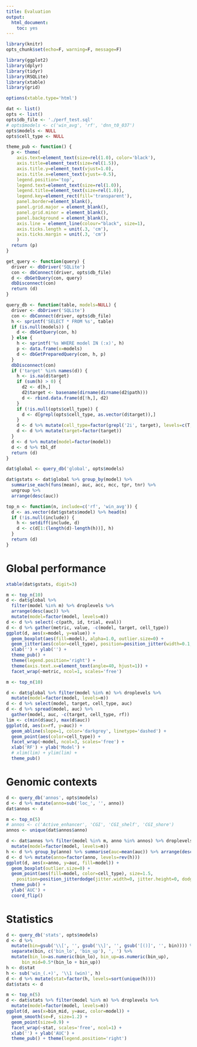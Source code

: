 ```yaml
---
title: Evaluation
output:
  html_document:
    toc: yes
---
```


```r
library(knitr)
opts_chunk$set(echo=F, warning=F, message=F)
```

```r
library(ggplot2)
library(dplyr)
library(tidyr)
library(RSQLite)
library(xtable)
library(grid)
```

```r
options(xtable.type='html')
```

```r
dat <- list()
opts <- list()
opts$db_file <- './perf_test.sql'
# opts$models <- c('win_avg', 'rf', 'dnn_t0_037')
opts$models <- NULL
opts$cell_type <- NULL
```

```r
theme_pub <- function() {
  p <- theme(
    axis.text=element_text(size=rel(1.0), color='black'),
    axis.title=element_text(size=rel(1.5)),
    axis.title.y=element_text(vjust=1.0),
    axis.title.x=element_text(vjust=-0.5),
    legend.position='top',
    legend.text=element_text(size=rel(1.0)),
    legend.title=element_text(size=rel(1.0)),
    legend.key=element_rect(fill='transparent'),
    panel.border=element_blank(),
    panel.grid.major = element_blank(),
    panel.grid.minor = element_blank(),
    panel.background = element_blank(),
    axis.line = element_line(colour="black", size=1),
    axis.ticks.length = unit(.3, 'cm'),
    axis.ticks.margin = unit(.3, 'cm')
    )
  return (p)
}

get_query <- function(query) {
  driver <- dbDriver('SQLite')
  con <- dbConnect(driver, opts$db_file)
  d <- dbGetQuery(con, query)
  dbDisconnect(con)
  return (d)
}

query_db <- function(table, models=NULL) {
  driver <- dbDriver('SQLite')
  con <- dbConnect(driver, opts$db_file)
  h <- sprintf('SELECT * FROM %s', table)
  if (is.null(models)) {
    d <- dbGetQuery(con, h)
  } else {
    h <- sprintf('%s WHERE model IN (:x)', h)
    p <- data.frame(x=models)
    d <- dbGetPreparedQuery(con, h, p)
  }
  dbDisconnect(con)
  if ('target' %in% names(d)) {
    h <- is.na(d$target)
    if (sum(h) > 0) {
      d2 <- d[h,]
      d2$target <- basename(dirname(dirname(d2$path)))
      d <- rbind.data.frame(d[!h,], d2)
    }
    if (!is.null(opts$cell_type)) {
      d <- d[grepl(opts$cell_type, as.vector(d$target)),]
    }
    d <- d %>% mutate(cell_type=factor(grepl('2i', target), levels=c(T, F), labels=c('2i', 'Serum')))
    d <- d %>% mutate(target=factor(target))
  }
  d <- d %>% mutate(model=factor(model))
  d <- d %>% tbl_df
  return (d)
}
```

```r
dat$global <- query_db('global', opts$models)
```

```r
dat$gstats <- dat$global %>% group_by(model) %>%
  summarise_each(funs(mean), auc, acc, mcc, tpr, tnr) %>%
  ungroup %>%
  arrange(desc(auc))
```

```r
top_n <- function(n, include=c('rf', 'win_avg')) {
  d <- as.vector(dat$gstats$model) %>% head(n)
  if (!is.null(include)) {
    h <- setdiff(include, d)
    d <- c(d[1:(length(d)-length(h))], h)
  }
  return (d)
}
```

# Global performance

```r
xtable(dat$gstats, digit=3)
```

```r
m <- top_n(10)
d <- dat$global %>%
  filter(model %in% m) %>% droplevels %>%
  arrange(desc(auc)) %>%
  mutate(model=factor(model, levels=m))
d <- d %>% select(-c(path, id, trial, eval))
d <- d %>% gather(metric, value, -c(model, target, cell_type))
ggplot(d, aes(x=model, y=value)) +
  geom_boxplot(aes(fill=model), alpha=1.0, outlier.size=0) +
  geom_jitter(aes(color=cell_type), position=position_jitter(width=0.1, height=0)) +
  xlab('') + ylab('') +
  theme_pub() +
  theme(legend.position='right') +
  theme(axis.text.x=element_text(angle=40, hjust=1)) +
  facet_wrap(~metric, ncol=1, scales='free')
```

```r
m <- top_n(10)
```

```r
d <- dat$global %>% filter(model %in% m) %>% droplevels %>%
  mutate(model=factor(model, levels=m))
d <- d %>% select(model, target, cell_type, auc)
d <- d %>% spread(model, auc) %>%
  gather(model, auc, -c(target, cell_type, rf))
lim <- c(min(d$auc), max(d$auc))
ggplot(d, aes(x=rf, y=auc)) +
  geom_abline(slope=1, color='darkgrey', linetype='dashed') +
  geom_point(aes(color=cell_type)) +
  facet_wrap(~model, ncol=3, scales='free') +
  xlab('RF') + ylab('Model') +
  # xlim(lim) + ylim(lim) +
  theme_pub()
```


# Genomic contexts

```r
d <- query_db('annos', opts$models)
d <- d %>% mutate(anno=sub('loc_', '', anno))
dat$annos <- d
```

```r
m <- top_n(5)
# annos <- c('Active_enhancer', 'CGI', 'CGI_shelf', 'CGI_shore')
annos <- unique(dat$annos$anno)
```


```r
d <- dat$annos %>% filter(model %in% m, anno %in% annos) %>% droplevels %>%
  mutate(model=factor(model, levels=m))
h <- d %>% group_by(anno) %>% summarise(auc=mean(auc)) %>% arrange(desc(auc)) %>% select(anno) %>% unlist
d <- d %>% mutate(anno=factor(anno, levels=rev(h)))
ggplot(d, aes(x=anno, y=auc, fill=model)) +
  geom_boxplot(outlier.size=0) +
  geom_point(aes(fill=model, color=cell_type), size=1.5,
    position=position_jitterdodge(jitter.width=0, jitter.height=0, dodge.width=0.8)) +
  theme_pub() +
  ylab('AUC') +
  coord_flip()
```


# Statistics

```r
d <- query_db('stats', opts$models)
d <- d %>%
  mutate(bin=gsub('\\[', '', gsub('\\]', '', gsub('[()]', '', bin)))) %>%
  separate(bin, c('bin_lo', 'bin_up'), ', ') %>%
  mutate(bin_lo=as.numeric(bin_lo), bin_up=as.numeric(bin_up),
      bin_mid=0.5*(bin_lo + bin_up))
h <- d$stat
h <- sub('win_(.+)', '\\1 (win)', h)
d <- d %>% mutate(stat=factor(h, levels=sort(unique(h))))
dat$stats <- d
```

```r
m <- top_n(5)
d <- dat$stats %>% filter(model %in% m) %>% droplevels %>%
  mutate(model=factor(model, levels=m))
ggplot(d, aes(x=bin_mid, y=auc, color=model)) +
  geom_smooth(se=F, size=1.2) +
  geom_point(size=0.9) +
  facet_wrap(~stat, scales='free', ncol=1) +
  xlab('') + ylab('AUC') +
  theme_pub() + theme(legend.position='right')
```

